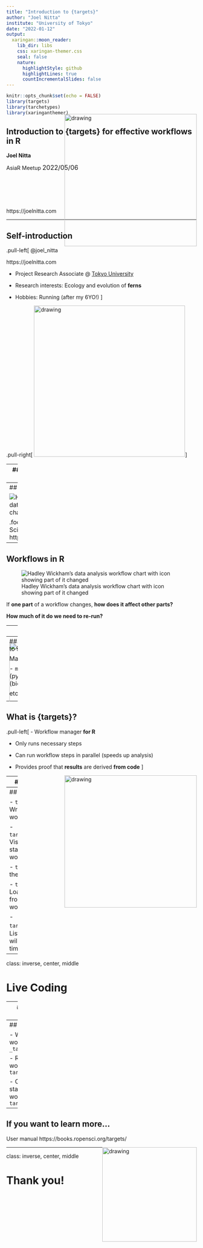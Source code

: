 ```yaml
---
title: "Introduction to {targets}"
author: "Joel Nitta"
institute: "University of Tokyo"
date: "2022-01-12"
output:
  xaringan::moon_reader:
    lib_dir: libs
    css: xaringan-themer.css
    seal: false
    nature:
      highlightStyle: github
      highlightLines: true
      countIncrementalSlides: false
---
```


```r
knitr::opts_chunk$set(echo = FALSE)
library(targets)
library(tarchetypes)
library(xaringanthemer)
```

## Introduction to {targets} for effective workflows in R

**Joel Nitta**

AsiaR Meetup <span style = 'font-size: 120%;'>2022/05/06</span>

<br><br><img src="https://docs.ropensci.org/targets/logo.svg" alt="drawing" height="350" style="float:right;margin:-200px 0px">

<br><br>https://joelnitta.com

---

## Self-introduction

.pull-left[
@joel_nitta

https://joelnitta.com

- Project Research Associate @ [Tokyo University](http://iwasakilab.k.u-tokyo.ac.jp/)

- Research interests: Ecology and evolution of __ferns__

- Hobbies: Running (after my 6YO!)
]

.pull-right[
<img src="https://github.com/joelnitta/joelnitta-site/blob/master/static/media/headers/research_img2.jpg?raw=true" alt="drawing" height="400"/>
]

---
## Outline of today's talk

- Introduction to {targets}

- Live coding

---
## Workflows in R

![Hadley Wickham's data analysis workflow chart](images/workflow_1.png)

.footnote[R for Data Science https://r4ds.had.co.nz/]

---
## Workflows in R

![Hadley Wickham's data analysis workflow chart with icon showing part of it changed](images/workflow_2.png)

If **one part** of a workflow changes, **how does it affect other parts?**

**How much of it do we need to re-run?**

---
## Reproducibility

### Is your workflow reproducible...

- ...right now?

- ...in a few months (years)?

- ...by somebody else?

<img src="https://1.bp.blogspot.com/-iG3QVEWl4dE/Wn1Vwtu1PwI/AAAAAAABKE8/8KR9vfXirfU5yXepByewkYZcrWqT-2EtQCLcBGAs/s800/computer_man3_cry.png" alt="drawing" height="250" style="float:right;margin:-100px 0px">

---
## Leave workflow management to software

Many solutions exist:

- `make` (bash)
- `snakemake` (python)
- `nextflow` (bioinformatics piplelines)
- `cwl`

etc...

<img src="https://1.bp.blogspot.com/-JbBUDpFhZDM/Wn1VzKJupgI/AAAAAAABKFU/b2iI_-WbyWM_8Bjc0aZ2JgToTD-Tu25kQCLcBGAs/s800/computer_woman4_laugh.png" alt="drawing" height="250" style="float:right;margin:-150px 0px">


---

## What is {targets}?

.pull-left[
- Workflow manager **for R**

- Only runs necessary steps

- Can run workflow steps in parallel (speeds up analysis)

- Provides proof that **results** are derived **from code**
]

<img src="https://docs.ropensci.org/targets/logo.svg" alt="drawing" height="350" style="float:right">

---
## Resources

- Github https://github.com/ropensci/targets

- Package website https://docs.ropensci.org/targets/

- User manual https://books.ropensci.org/targets/

- Targetopia https://wlandau.github.io/targetopia/

- {tarchetypes} website https://docs.ropensci.org/tarchetypes/

- Discussion board https://github.com/ropensci/targets/discussions

---
## Live Coding

- `tar_script()`: Write a generic workflow script

- `tar_visnetwork()`: Visualize the state of the workflow

- `tar_make()`: Run the workflow

- `tar_load()`: Load a target from the workflow

- `tar_outdated()`： List which steps will be run next time

---
class: inverse, center, middle

# Live Coding

---
## Example workflows

### gapminder workflow

https://github.com/joelnitta/targets_gapminder_example

### variant calling workflow

https://github.com/joelnitta/targets_vcf_example

---
## Summary

- Write your workflow plan in `_targets.R`

- Run your workflow with `tar_make()`

- Check the status of your workflow with `tar_visnetwork()`

---
## If you want to learn more...

User manual https://books.ropensci.org/targets/

<img src="https://4.bp.blogspot.com/--ZNd-68qDog/Vq8822mkoUI/AAAAAAAA3gM/-NwzZtON8Dk/s800/setsumeisyo_woman.png" alt="drawing" height="250" style="float:right;margin:0px 0px">

---
class: inverse, center, middle

# Thank you!
